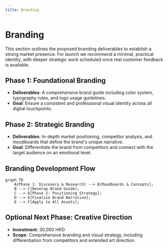 ```yaml
---
title: Branding
---
```


# Branding

This section outlines the proposed branding deliverables to establish a strong market presence. For launch we recommend a minimal, practical identity, with deeper strategic work scheduled once real customer feedback is available.

## Phase 1: Foundational Branding

- **Deliverables**: A comprehensive brand guide including color system, typography rules, and logo usage guidelines.
- **Goal**: Ensure a consistent and professional visual identity across all digital touchpoints.

## Phase 2: Strategic Branding

- **Deliverables**: In-depth market positioning, competitor analysis, and moodboards that define the brand's unique narrative.
- **Goal**: Differentiate the brand from competitors and connect with the target audience on an emotional level.

## Branding Development Flow

```mermaid
graph TD
    A[Phase 1: Discovery & Research] --> B[Moodboards & Concepts];
    B --> C[Develop Brand Guide];
    C --> D[Phase 2: Positioning Strategy];
    D --> E[Finalize Brand Narrative];
    E --> F[Apply to All Assets];
```

## Optional Next Phase: Creative Direction

- **Investment**: 30,000 HKD
- **Scope**: Comprehensive branding and visual strategy, including differentiation from competitors and extended art direction.

